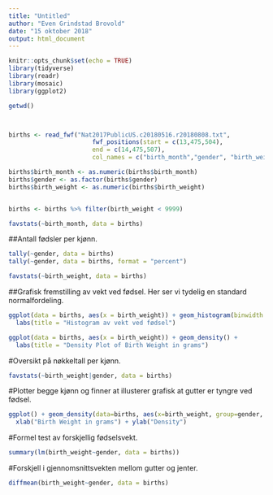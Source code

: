 ```yaml
---
title: "Untitled"
author: "Even Grindstad Brovold"
date: "15 oktober 2018"
output: html_document
---
```


```r
knitr::opts_chunk$set(echo = TRUE)
library(tidyverse)
library(readr)
library(mosaic)
library(ggplot2)
```



```r
getwd()



births <- read_fwf("Nat2017PublicUS.c20180516.r20180808.txt", 
                       fwf_positions(start = c(13,475,504),
                       end = c(14,475,507),
                       col_names = c("birth_month","gender", "birth_weight")))

```

```r
births$birth_month <- as.numeric(births$birth_month)
births$gender <- as.factor(births$gender)
births$birth_weight <- as.numeric(births$birth_weight)


births <- births %>% filter(birth_weight < 9999) 

favstats(~birth_month, data = births)


```

##Antall fødsler per kjønn.

```r

tally(~gender, data = births)
tally(~gender, data = births, format = "percent")

```

```r
favstats(~birth_weight, data = births)
```
##Grafisk fremstilling av vekt ved fødsel. Her ser vi tydelig en standard normalfordeling.
```r
ggplot(data = births, aes(x = birth_weight)) + geom_histogram(binwidth = 50) + 
  labs(title = "Histogram av vekt ved fødsel") 
```

```r
ggplot(data = births, aes(x = birth_weight)) + geom_density() + 
  labs(title = "Density Plot of Birth Weight in grams") 
```

#Oversikt på nøkkeltall per kjønn.
```r
favstats(~birth_weight|gender, data = births)

```

#Plotter begge kjønn og finner at illusterer grafisk at gutter er tyngre ved fødsel.
```r


ggplot() + geom_density(data=births, aes(x=birth_weight, group=gender, fill=gender), alpha=0.5, adjust=2) + 
  xlab("Birth Weight in grams") + ylab("Density")

```

#Formel test av forskjellig fødselsvekt.
```r
summary(lm(birth_weight~gender, data = births))

```

#Forskjell i gjennomsnittsvekten mellom gutter og jenter.
```r

diffmean(birth_weight~gender, data = births)
```




